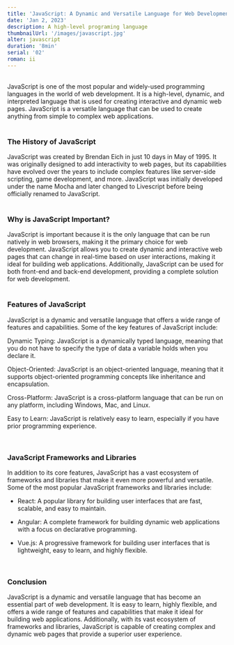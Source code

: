 ```yaml
---
title: 'JavaScript: A Dynamic and Versatile Language for Web Development'
date: 'Jan 2, 2023'
description: A high-level programing language
thumbnailUrl: '/images/javascript.jpg'
alter: javascript
duration: '8min'
serial: '02'
roman: ii
---
```


<br />

<div className="text-red-400">
  JavaScript is one of the most popular and widely-used programming languages in
  the world of web development. It is a high-level, dynamic, and interpreted
  language that is used for creating interactive and dynamic web pages.
  JavaScript is a versatile language that can be used to create anything from
  simple to complex web applications.
</div>

<br />

### The History of JavaScript

<div>
  JavaScript was created by Brendan Eich in just 10 days in May of 1995. It was
  originally designed to add interactivity to web pages, but its capabilities
  have evolved over the years to include complex features like server-side
  scripting, game development, and more. JavaScript was initially developed
  under the name Mocha and later changed to Livescript before being officially
  renamed to JavaScript.
</div>

<br />

### Why is JavaScript Important?

<div>
  JavaScript is important because it is the only language that can be run
  natively in web browsers, making it the primary choice for web development.
  JavaScript allows you to create dynamic and interactive web pages that can
  change in real-time based on user interactions, making it ideal for building
  web applications. Additionally, JavaScript can be used for both front-end and
  back-end development, providing a complete solution for web development.
</div>

<br />

### Features of JavaScript

<div>

JavaScript is a dynamic and versatile language that offers a wide range of
features and capabilities. Some of the key features of JavaScript include:

Dynamic Typing: JavaScript is a dynamically typed language, meaning that you do not have to specify the type of data a variable holds when you declare it.

Object-Oriented: JavaScript is an object-oriented language, meaning that it supports object-oriented programming concepts like inheritance and encapsulation.

Cross-Platform: JavaScript is a cross-platform language that can be run on any platform, including Windows, Mac, and Linux.

Easy to Learn: JavaScript is relatively easy to learn, especially if you have prior programming experience.

</div>

<br />

### JavaScript Frameworks and Libraries

<div>
In addition to its core features, JavaScript has a vast ecosystem of frameworks and libraries that make it even more powerful and versatile. Some of the most popular JavaScript frameworks and libraries include:

- React: A popular library for building user interfaces that are fast, scalable,
  and easy to maintain.

- Angular: A complete framework for building dynamic web applications with a
  focus on declarative programming.

- Vue.js: A progressive framework for building user interfaces that is
  lightweight, easy to learn, and highly flexible.

</div>

<br />

### Conclusion

<div>
  JavaScript is a dynamic and versatile language that has become an essential
  part of web development. It is easy to learn, highly flexible, and offers a
  wide range of features and capabilities that make it ideal for building web
  applications. Additionally, with its vast ecosystem of frameworks and
  libraries, JavaScript is capable of creating complex and dynamic web pages
  that provide a superior user experience.
</div>
